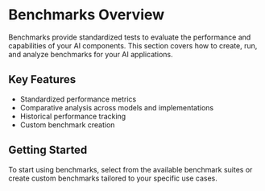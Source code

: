 # Benchmarks Overview

Benchmarks provide standardized tests to evaluate the performance and capabilities of your AI components. This section covers how to create, run, and analyze benchmarks for your AI applications.

## Key Features

- Standardized performance metrics
- Comparative analysis across models and implementations
- Historical performance tracking
- Custom benchmark creation

## Getting Started

To start using benchmarks, select from the available benchmark suites or create custom benchmarks tailored to your specific use cases.
